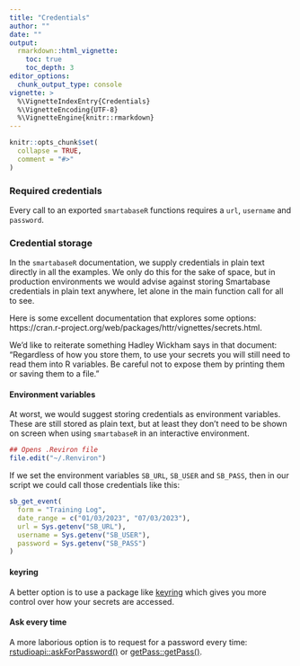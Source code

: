 ```yaml
---
title: "Credentials"
author: ""
date: ""
output: 
  rmarkdown::html_vignette:
    toc: true
    toc_depth: 3
editor_options:
  chunk_output_type: console
vignette: >
  %\VignetteIndexEntry{Credentials}
  %\VignetteEncoding{UTF-8}
  %\VignetteEngine{knitr::rmarkdown}
---
```


```r
knitr::opts_chunk$set(
  collapse = TRUE,
  comment = "#>"
)
```

### Required credentials

Every call to an exported `smartabaseR` functions requires a `url`, `username` and `password`.

### Credential storage

In the `smartabaseR` documentation, we supply credentials in plain text directly in all the examples. We only do this for the sake of space, but in production environments we would advise against storing Smartabase credentials in plain text anywhere, let alone in the main function call for all to see.

Here is some excellent documentation that explores some options: https://cran.r-project.org/web/packages/httr/vignettes/secrets.html.

We'd like to reiterate something Hadley Wickham says in that document: "Regardless of how you store them, to use your secrets you will still need to read them into R variables. Be careful not to expose them by printing them or saving them to a file."

#### Environment variables

At worst, we would suggest storing credentials as environment variables. These are still stored as plain text, but at least they don't need to be shown on screen when using `smartabaseR` in an interactive environment. 

```r
## Opens .Reviron file
file.edit("~/.Renviron")
```

If we set the environment variables `SB_URL`, `SB_USER` and `SB_PASS`, then in our script we could call those credentials like this:

```r
sb_get_event(
  form = "Training Log",
  date_range = c("01/03/2023", "07/03/2023"),
  url = Sys.getenv("SB_URL"),
  username = Sys.getenv("SB_USER"),
  password = Sys.getenv("SB_PASS")
)
```

#### keyring

A better option is to use a package like [keyring](https://github.com/r-lib/keyring]) which gives you more control over how your secrets are accessed.

#### Ask every time

A more laborious option is to request for a password every time: [rstudioapi::askForPassword()](https://rstudio.github.io/rstudioapi/reference/askForPassword.html) or [getPass::getPass()](https://github.com/wrathematics/getPass).

